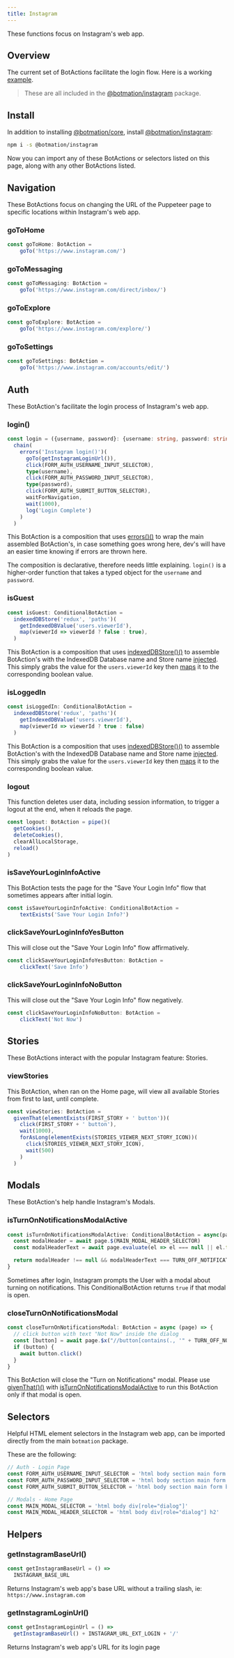 ---
title: Instagram
---

These functions focus on Instagram's web app.

## Overview

The current set of BotActions facilitate the login flow. Here is a working [example](https://github.com/mrWh1te/Botmation/blob/master/apps/bot-instagram).

> These are all included in the [@botmation/instagram](https://www.npmjs.com/package/@botmation/instagram) package.

## Install

In addition to installing [@botmation/core](/install), install [@botmation/instagram](https://www.npmjs.com/package/@botmation/instagram):
```bash
npm i -s @botmation/instagram
```

Now you can import any of these BotActions or selectors listed on this page, along with any other BotActions listed.

## Navigation

These BotActions focus on changing the URL of the Puppeteer page to specific locations within Instagram's web app.

### goToHome

```typescript
const goToHome: BotAction =
    goTo('https://www.instagram.com/')
```

### goToMessaging

```typescript
const goToMessaging: BotAction =
    goTo('https://www.instagram.com/direct/inbox/')
```

### goToExplore

```typescript
const goToExplore: BotAction =
    goTo('https://www.instagram.com/explore/')
```

### goToSettings

```typescript
const goToSettings: BotAction =
    goTo('https://www.instagram.com/accounts/edit/')
```

## Auth

These BotAction's facilitate the login process of Instagram's web app.

### login()
```typescript
const login = ({username, password}: {username: string, password: string}): BotAction =>
  chain(
    errors('Instagram login()')(
      goTo(getInstagramLoginUrl()),
      click(FORM_AUTH_USERNAME_INPUT_SELECTOR),
      type(username),
      click(FORM_AUTH_PASSWORD_INPUT_SELECTOR),
      type(password),
      click(FORM_AUTH_SUBMIT_BUTTON_SELECTOR),
      waitForNavigation,
      wait(1000),
      log('Login Complete')
    )
  )
```
This BotAction is a composition that uses [errors()()](/api/errors#errors) to wrap the main assembled BotAction's, in case something goes wrong here, dev's will have an easier time knowing if errors are thrown here.

The composition is declarative, therefore needs little explaining. `login()` is a higher-order function that takes a typed object for the `username` and `password`.

### isGuest
```typescript
const isGuest: ConditionalBotAction =
  indexedDBStore('redux', 'paths')(
    getIndexedDBValue('users.viewerId'),
    map(viewerId => viewerId ? false : true),
  )
```
This BotAction is a composition that uses [indexedDBStore()()](/api/indexed-db#indexeddbstore) to assemble BotAction's with the IndexedDB Database name and Store name [injected](/topic/injects). This simply grabs the value for the `users.viewerId` key then [maps](/api/pipe#map) it to the corresponding boolean value.

### isLoggedIn
```typescript
const isLoggedIn: ConditionalBotAction =
  indexedDBStore('redux', 'paths')(
    getIndexedDBValue('users.viewerId'),
    map(viewerId => viewerId ? true : false)
  )
```
This BotAction is a composition that uses [indexedDBStore()()](/api/indexed-db#indexeddbstore) to assemble BotAction's with the IndexedDB Database name and Store name [injected](/topic/injects). This simply grabs the value for the `users.viewerId` key then [maps](/api/pipe#map) it to the corresponding boolean value.

### logout

This function deletes user data, including session information, to trigger a logout at the end, when it reloads the page.

```typescript
const logout: BotAction = pipe()(
  getCookies(),
  deleteCookies(),
  clearAllLocalStorage,
  reload()
)
```

### isSaveYourLoginInfoActive

This BotAction tests the page for the "Save Your Login Info" flow that sometimes appears after initial login.

```typescript
const isSaveYourLoginInfoActive: ConditionalBotAction =
    textExists('Save Your Login Info?')
```

### clickSaveYourLoginInfoYesButton

This will close out the "Save Your Login Info" flow affirmatively.

```typescript
const clickSaveYourLoginInfoYesButton: BotAction =
    clickText('Save Info')
```

### clickSaveYourLoginInfoNoButton

This will close out the "Save Your Login Info" flow negatively.

```typescript
const clickSaveYourLoginInfoNoButton: BotAction =
    clickText('Not Now')
```

## Stories

These BotActions interact with the popular Instagram feature: Stories.

### viewStories

This BotAction, when ran on the Home page, will view all available Stories from first to last, until complete.

```typescript
const viewStories: BotAction =
  givenThat(elementExists(FIRST_STORY + ' button'))(
    click(FIRST_STORY + ' button'),
    wait(1000),
    forAsLong(elementExists(STORIES_VIEWER_NEXT_STORY_ICON))(
      click(STORIES_VIEWER_NEXT_STORY_ICON),
      wait(500)
    )
  )
```

## Modals

These BotAction's help handle Instagram's Modals.

### isTurnOnNotificationsModalActive
```typescript
const isTurnOnNotificationsModalActive: ConditionalBotAction = async(page) => {
  const modalHeader = await page.$(MAIN_MODAL_HEADER_SELECTOR)
  const modalHeaderText = await page.evaluate(el => el === null || el.textContent === null ? '' : el.textContent, modalHeader)

  return modalHeader !== null && modalHeaderText === TURN_OFF_NOTIFICATIONS_MODAL_HEADER_TEXT
}
```
Sometimes after login, Instagram prompts the User with a modal about turning on notifications. This ConditionalBotAction returns `true` if that modal is open.

### closeTurnOnNotificationsModal
```typescript
const closeTurnOnNotificationsModal: BotAction = async (page) => {
  // click button with text "Not Now" inside the dialog
  const [button] = await page.$x("//button[contains(., '" + TURN_OFF_NOTIFICATIONS_BUTTON_LABEL + "')]")
  if (button) {
    await button.click()
  }
}
```
This BotAction will close the "Turn on Notifications" modal. Please use [givenThat()()](/api/branching#given-that) with [isTurnOnNotificationsModalActive](/sites/instagram#isturnonnotificationsmodalactive-conditionalbotaction) to run this BotAction only if that modal is open.

## Selectors

Helpful HTML element selectors in the Instagram web app, can be imported directly from the main `botmation` package.

These are the following:
```typescript
// Auth - Login Page
const FORM_AUTH_USERNAME_INPUT_SELECTOR = 'html body section main form input[name="username"]'
const FORM_AUTH_PASSWORD_INPUT_SELECTOR = 'html body section main form input[name="password"]'
const FORM_AUTH_SUBMIT_BUTTON_SELECTOR = 'html body section main form button[type="submit"]'

// Modals - Home Page
const MAIN_MODAL_SELECTOR = 'html body div[role="dialog"]'
const MAIN_MODAL_HEADER_SELECTOR = 'html body div[role="dialog"] h2'
```

## Helpers

### getInstagramBaseUrl()
```typescript
const getInstagramBaseUrl = () =>
  INSTAGRAM_BASE_URL
```
Returns Instagram's web app's base URL without a trailing slash, ie: `https://www.instagram.com`

### getInstagramLoginUrl()
```typescript
const getInstagramLoginUrl = () =>
  getInstagramBaseUrl() + INSTAGRAM_URL_EXT_LOGIN + '/'
```
Returns Instagram's web app's URL for its login page
